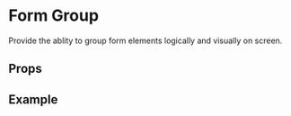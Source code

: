 
<Meta title="4. Form/Form Group" component={FormGroup} />

# Form Group

Provide the ablity to group form elements logically and visually on screen.

## Props

<Props of={FormGroup} />

## Example

<Preview>
    <Story name="Default">
        <Theme>
            <FormGroup>
                <Checkbox label={'Item one'} />
                <Checkbox disabled label={'Item two'} />
                <Checkbox checked label={'Item three'} />
            </FormGroup>
            <FormGroup inline>
                <Checkbox label={'Item four'} />
                <Checkbox disabled label={'Item five'} />
                <Checkbox checked label={'Item six'} />
            </FormGroup>
        </Theme>
    </Story>
</Preview>
